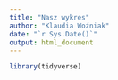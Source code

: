 ```yaml
---
title: "Nasz wykres"
author: "Klaudia Woźniak"
date: "`r Sys.Date()`"
output: html_document
---
```

```r
library(tidyverse)
```

